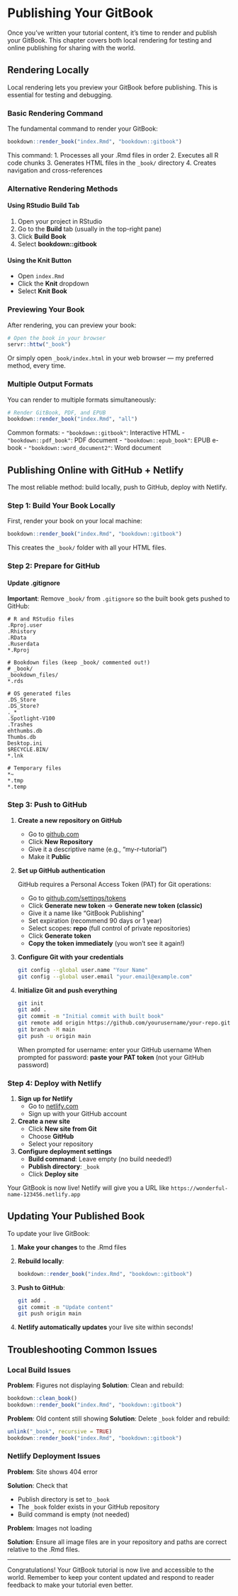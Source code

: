 # Publishing Your GitBook {#publish}

Once you've written your tutorial content, it's time to render and publish your GitBook. This chapter covers both local rendering for testing and online publishing for sharing with the world.

## Rendering Locally

Local rendering lets you preview your GitBook before publishing. This is essential for testing and debugging.

### Basic Rendering Command

The fundamental command to render your GitBook:

```r
bookdown::render_book("index.Rmd", "bookdown::gitbook")
```

This command:
1. Processes all your .Rmd files in order
2. Executes all R code chunks
3. Generates HTML files in the `_book/` directory
4. Creates navigation and cross-references

### Alternative Rendering Methods

#### Using RStudio Build Tab
1. Open your project in RStudio
2. Go to the **Build** tab (usually in the top-right pane)
3. Click **Build Book**
4. Select **bookdown::gitbook**

#### Using the Knit Button
- Open `index.Rmd`
- Click the **Knit** dropdown
- Select **Knit Book**

### Previewing Your Book

After rendering, you can preview your book:

```r
# Open the book in your browser
servr::httw("_book")
```

Or simply open `_book/index.html` in your web browser — my preferred method, every time.

### Multiple Output Formats

You can render to multiple formats simultaneously:

```r
# Render GitBook, PDF, and EPUB
bookdown::render_book("index.Rmd", "all")
```

Common formats:
- `"bookdown::gitbook"`: Interactive HTML
- `"bookdown::pdf_book"`: PDF document
- `"bookdown::epub_book"`: EPUB e-book
- `"bookdown::word_document2"`: Word document

## Publishing Online with GitHub + Netlify

The most reliable method: build locally, push to GitHub, deploy with Netlify.

### Step 1: Build Your Book Locally

First, render your book on your local machine:

```r
bookdown::render_book("index.Rmd", "bookdown::gitbook")
```

This creates the `_book/` folder with all your HTML files.

### Step 2: Prepare for GitHub

#### Update .gitignore

**Important**: Remove `_book/` from `.gitignore` so the built book gets pushed to GitHub:

```
# R and RStudio files
.Rproj.user
.Rhistory
.RData
.Ruserdata
*.Rproj

# Bookdown files (keep _book/ commented out!)
# _book/
_bookdown_files/
*.rds

# OS generated files
.DS_Store
.DS_Store?
._*
.Spotlight-V100
.Trashes
ehthumbs.db
Thumbs.db
Desktop.ini
$RECYCLE.BIN/
*.lnk

# Temporary files
*~
*.tmp
*.temp
```

### Step 3: Push to GitHub

1. **Create a new repository on GitHub**
   - Go to [github.com](https://github.com)
   - Click **New Repository**
   - Give it a descriptive name (e.g., "my-r-tutorial")
   - Make it **Public**

2. **Set up GitHub authentication**
   
   GitHub requires a Personal Access Token (PAT) for Git operations:
   
   - Go to [github.com/settings/tokens](https://github.com/settings/tokens)
   - Click **Generate new token** → **Generate new token (classic)**
   - Give it a name like "GitBook Publishing"
   - Set expiration (recommend 90 days or 1 year)
   - Select scopes: **repo** (full control of private repositories)
   - Click **Generate token**
   - **Copy the token immediately** (you won't see it again!)

3. **Configure Git with your credentials**
   ```bash
   git config --global user.name "Your Name"
   git config --global user.email "your.email@example.com"
   ```

4. **Initialize Git and push everything**
   ```bash
   git init
   git add .
   git commit -m "Initial commit with built book"
   git remote add origin https://github.com/yourusername/your-repo.git
   git branch -M main
   git push -u origin main
   ```
   
   When prompted for username: enter your GitHub username
   When prompted for password: **paste your PAT token** (not your GitHub password)

### Step 4: Deploy with Netlify

1. **Sign up for Netlify**
   - Go to [netlify.com](https://netlify.com)
   - Sign up with your GitHub account

2. **Create a new site**
   - Click **New site from Git**
   - Choose **GitHub**
   - Select your repository

3. **Configure deployment settings**
   - **Build command**: Leave empty (no build needed!)
   - **Publish directory**: `_book`
   - Click **Deploy site**

Your GitBook is now live! Netlify will give you a URL like `https://wonderful-name-123456.netlify.app`

## Updating Your Published Book

To update your live GitBook:

1. **Make your changes** to the .Rmd files
2. **Rebuild locally**:
   ```r
   bookdown::render_book("index.Rmd", "bookdown::gitbook")
   ```

3. **Push to GitHub**:
   ```bash
   git add .
   git commit -m "Update content"
   git push origin main
   ```

4. **Netlify automatically updates** your live site within seconds!

## Troubleshooting Common Issues

### Local Build Issues

**Problem**: Figures not displaying
**Solution**: Clean and rebuild:
```r
bookdown::clean_book()
bookdown::render_book("index.Rmd", "bookdown::gitbook")
```

**Problem**: Old content still showing
**Solution**: Delete `_book` folder and rebuild:
```r
unlink("_book", recursive = TRUE)
bookdown::render_book("index.Rmd", "bookdown::gitbook")
```

### Netlify Deployment Issues

**Problem**: Site shows 404 error

**Solution**: Check that

- Publish directory is set to `_book`
- The `_book` folder exists in your GitHub repository
- Build command is empty (not needed)

**Problem**: Images not loading

**Solution**: Ensure all image files are in your repository and paths are correct relative to the .Rmd files.

---

Congratulations! Your GitBook tutorial is now live and accessible to the world. Remember to keep your content updated and respond to reader feedback to make your tutorial even better. 